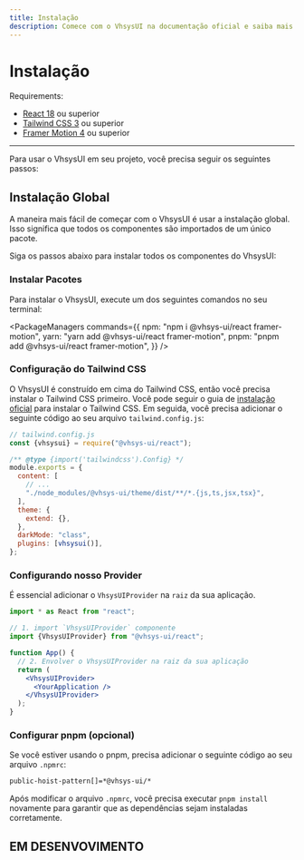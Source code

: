 ```yaml
---
title: Instalação
description: Comece com o VhsysUI na documentação oficial e saiba mais sobre todos os nossos recursos!
---
```


# Instalação

Requirements:

- [React 18](https://reactjs.org/) ou superior
- [Tailwind CSS 3](https://tailwindcss.com/) ou superior
- [Framer Motion 4](https://www.framer.com/motion/) ou superior

---


Para usar o VhsysUI em seu projeto, você precisa seguir os seguintes passos:

## Instalação Global

A maneira mais fácil de começar com o VhsysUI é usar a instalação global. Isso significa
que todos os componentes são importados de um único pacote.

Siga os passos abaixo para instalar todos os componentes do VhsysUI:

<Steps>

### Instalar Pacotes

Para instalar o VhsysUI, execute um dos seguintes comandos no seu terminal:

<PackageManagers
  commands={{
    npm: "npm i @vhsys-ui/react framer-motion",
    yarn: "yarn add @vhsys-ui/react framer-motion",
    pnpm: "pnpm add @vhsys-ui/react framer-motion",
  }}
/>

### Configuração do Tailwind CSS

O VhsysUI é construído em cima do Tailwind CSS, então você precisa instalar o Tailwind CSS primeiro. Você pode seguir o guia de [instalação oficial](https://tailwindcss.com/docs/installation) para instalar o Tailwind CSS. Em seguida, você precisa adicionar o seguinte código ao seu arquivo `tailwind.config.js`:

```js {8,13-14}
// tailwind.config.js
const {vhsysui} = require("@vhsys-ui/react");

/** @type {import('tailwindcss').Config} */
module.exports = {
  content: [
    // ...
    "./node_modules/@vhsys-ui/theme/dist/**/*.{js,ts,jsx,tsx}",
  ],
  theme: {
    extend: {},
  },
  darkMode: "class",
  plugins: [vhsysui()],
};
```

### Configurando nosso Provider

É essencial adicionar o `VhsysUIProvider` na `raiz` da sua aplicação.

```jsx
import * as React from "react";

// 1. import `VhsysUIProvider` componente
import {VhsysUIProvider} from "@vhsys-ui/react";

function App() {
  // 2. Envolver o VhsysUIProvider na raiz da sua aplicação
  return (
    <VhsysUIProvider>
      <YourApplication />
    </VhsysUIProvider>
  );
}
```

### Configurar pnpm (opcional)

Se você estiver usando o pnpm, precisa adicionar o seguinte código ao seu arquivo `.npmrc`:

```bash
public-hoist-pattern[]=*@vhsys-ui/*
```

Após modificar o arquivo `.npmrc`, você precisa executar `pnpm install` novamente para garantir que as dependências sejam instaladas corretamente.

</Steps>



## EM DESENVOVIMENTO

